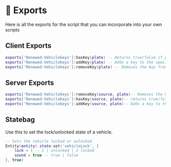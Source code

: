 # 🚙 Exports

Here is all the exports for the script that you can incorporate into your own scripts


## Client Exports

```lua
exports['Renewed-Vehiclekeys']:hasKey(plate) -- Returns true/false if player has keys
exports['Renewed-Vehiclekeys']:addKey(plate) -- Adds a key to the specified player
exports['Renewed-Vehiclekeys']:removeKey(plate) -- Removes the key from a player
```
## Server Exports

```lua
exports['Renewed-Vehiclekeys']:removeKey(source, plate)-- Removes the key from a player
exports['Renewed-Vehiclekeys']:hasKey(source, plate)-- returns true/false if the player has the key
exports['Renewed-Vehiclekeys']:addKey(source, plate)-- Adds a key to the specified player
```

## Statebag
Use this to set the lock/unlocked state of a vehicle.
```lua
-- Sets the vehicle locked or unlocked
Entity(entity).state:set('vehicleLock', {
    lock = 1 -- 1 | unlocked | 2 locked
    sound = true -- true | false
}, true)
```